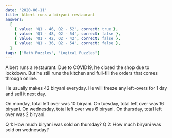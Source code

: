 ```yaml
---
date: '2020-06-11'
title: Albert runs a biryani restaurant
answers:
  [
    { value: 'Q1 - 46, Q2 - 52', correct: true },
    { value: 'Q1 - 48, Q2 - 54', correct: false },
    { value: 'Q1 - 42, Q2 - 42', correct: false },
    { value: 'Q1 - 36, Q2 - 54', correct: false },
  ]
tags: ['Math Puzzles', 'Logical Puzzles']
---
```


Albert runs a restaurant. Due to COVID19, he closed the shop due to lockdown. But he still runs the kitchen and full-fill the orders that comes through online.

He usually makes 42 biryani everyday. He will freeze any left-overs for 1 day and sell it next day.

On monday, total left over was 10 biryani.
On tuesday, total left over was 16 biryani.
On wednesday, total left over was 6 biryani.
On thursday, total left over was 2 biryani.

Q 1: How much biryani was sold on thursday?
Q 2: How much biryani was sold on wednesday?
